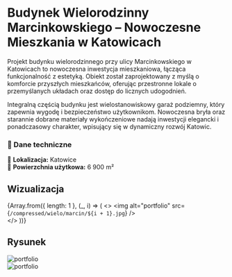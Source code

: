 
# **Budynek Wielorodzinny Marcinkowskiego – Nowoczesne Mieszkania w Katowicach**  

Projekt budynku wielorodzinnego przy ulicy Marcinkowskiego w Katowicach to nowoczesna inwestycja mieszkaniowa, łącząca funkcjonalność z estetyką. Obiekt został zaprojektowany z myślą o komforcie przyszłych mieszkańców, oferując przestronne lokale o przemyślanych układach oraz dostęp do licznych udogodnień.  

Integralną częścią budynku jest wielostanowiskowy garaż podziemny, który zapewnia wygodę i bezpieczeństwo użytkownikom. Nowoczesna bryła oraz starannie dobrane materiały wykończeniowe nadają inwestycji elegancki i ponadczasowy charakter, wpisujący się w dynamiczny rozwój Katowic.  

### **📌 Dane techniczne**  
📍 **Lokalizacja:** Katowice  
🏢 **Powierzchnia użytkowa:** 6 900 m²  

## Wizualizacja

{Array.from({ length: 1 }, (_, i) => (
  <>
    <Zoom>
      <img alt="portfolio" src={`/compressed/wielo/marcin/${i + 1}.jpg`} />
    </Zoom>
    <br/>
  </>
))}

## Rysunek

<Zoom>
  <img alt="portfolio" src={`/compressed/wielo/marcin/2.png`} style={{ backgroundColor: 'white' }}  />
</Zoom>

<br/>

<Zoom>
  <img alt="portfolio" src={`/compressed/wielo/marcin/3.jpg`} style={{ backgroundColor: 'white' }}  />
</Zoom>
